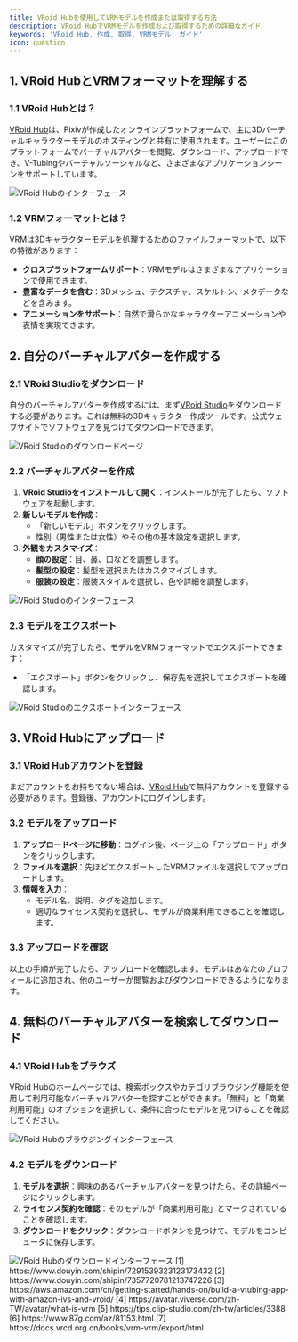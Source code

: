 ```yaml
---
title: VRoid Hubを使用してVRMモデルを作成または取得する方法
description: VRoid HubでVRMモデルを作成および取得するための詳細なガイド
keywords: 'VRoid Hub, 作成, 取得, VRMモデル, ガイド'
icon: question
---
```


## 1. VRoid HubとVRMフォーマットを理解する

### 1.1 VRoid Hubとは？

[VRoid Hub](https://hub.vroid.com/)は、Pixivが作成したオンラインプラットフォームで、主に3Dバーチャルキャラクターモデルのホスティングと共有に使用されます。ユーザーはこのプラットフォームでバーチャルアバターを閲覧、ダウンロード、アップロードでき、V-Tubingやバーチャルソーシャルなど、さまざまなアプリケーションシーンをサポートしています。

<Frame>
  <img src="https://oss.vidol.chat/assets/37456b9e3567f181dc8decf8c4d0bb1e.webp" alt="VRoid Hubのインターフェース" />
</Frame>

### 1.2 VRMフォーマットとは？

VRMは3Dキャラクターモデルを処理するためのファイルフォーマットで、以下の特徴があります：

- **クロスプラットフォームサポート**：VRMモデルはさまざまなアプリケーションで使用できます。
- **豊富なデータを含む**：3Dメッシュ、テクスチャ、スケルトン、メタデータなどを含みます。
- **アニメーションをサポート**：自然で滑らかなキャラクターアニメーションや表情を実現できます。

## 2. 自分のバーチャルアバターを作成する

### 2.1 VRoid Studioをダウンロード

自分のバーチャルアバターを作成するには、まず[VRoid Studio](https://vroid.com/studio)をダウンロードする必要があります。これは無料の3Dキャラクター作成ツールです。公式ウェブサイトでソフトウェアを見つけてダウンロードできます。

<Frame>
  <img src="https://oss.vidol.chat/assets/7b278f1684abe31781fefa2b7568ec55.webp" alt="VRoid Studioのダウンロードページ" />
</Frame>

### 2.2 バーチャルアバターを作成

1. **VRoid Studioをインストールして開く**：インストールが完了したら、ソフトウェアを起動します。
2. **新しいモデルを作成**：
   - 「新しいモデル」ボタンをクリックします。
   - 性別（男性または女性）やその他の基本設定を選択します。
3. **外観をカスタマイズ**：
   - **顔の設定**：目、鼻、口などを調整します。
   - **髪型の設定**：髪型を選択またはカスタマイズします。
   - **服装の設定**：服装スタイルを選択し、色や詳細を調整します。

<Frame>
  <img src="https://oss.vidol.chat/assets/73fe774a8c070dac944cd5cebac5209a.webp" alt="VRoid Studioのインターフェース" />
</Frame>

### 2.3 モデルをエクスポート

カスタマイズが完了したら、モデルをVRMフォーマットでエクスポートできます：

- 「エクスポート」ボタンをクリックし、保存先を選択してエクスポートを確認します。

<Frame>
  <img src="https://oss.vidol.chat/assets/9352bc01fd290c0eb8b6c186c53d6aac.webp" alt="VRoid Studioのエクスポートインターフェース" />
</Frame>

## 3. VRoid Hubにアップロード

### 3.1 VRoid Hubアカウントを登録

まだアカウントをお持ちでない場合は、[VRoid Hub](https://hub.vroid.com/)で無料アカウントを登録する必要があります。登録後、アカウントにログインします。

### 3.2 モデルをアップロード

1. **アップロードページに移動**：ログイン後、ページ上の「アップロード」ボタンをクリックします。
2. **ファイルを選択**：先ほどエクスポートしたVRMファイルを選択してアップロードします。
3. **情報を入力**：
   - モデル名、説明、タグを追加します。
   - 適切なライセンス契約を選択し、モデルが商業利用できることを確認します。

### 3.3 アップロードを確認

以上の手順が完了したら、アップロードを確認します。モデルはあなたのプロフィールに追加され、他のユーザーが閲覧およびダウンロードできるようになります。

## 4. 無料のバーチャルアバターを検索してダウンロード

### 4.1 VRoid Hubをブラウズ

VRoid Hubのホームページでは、検索ボックスやカテゴリブラウジング機能を使用して利用可能なバーチャルアバターを探すことができます。「無料」と「商業利用可能」のオプションを選択して、条件に合ったモデルを見つけることを確認してください。

<Frame>
  <img src="https://oss.vidol.chat/assets/5bfeb0c69a8dcf0033f2a17f0d29ff72.webp" alt="VRoid Hubのブラウジングインターフェース" />
</Frame>

### 4.2 モデルをダウンロード

1. **モデルを選択**：興味のあるバーチャルアバターを見つけたら、その詳細ページにクリックします。
2. **ライセンス契約を確認**：そのモデルが「商業利用可能」とマークされていることを確認します。
3. **ダウンロードをクリック**：ダウンロードボタンを見つけて、モデルをコンピュータに保存します。

<Frame>
  <img src="https://oss.vidol.chat/assets/a62bc4011f73d9dc8f3cdc6ef5f0dcb9.webp" alt="VRoid Hubのダウンロードインターフェース" />
</Frame>

<Accordion title="参考資料">
  [1] https://www.douyin.com/shipin/7291539323123173432  
  [2] https://www.douyin.com/shipin/7357720781213747226  
  [3] https://aws.amazon.com/cn/getting-started/hands-on/build-a-vtubing-app-with-amazon-ivs-and-vroid/  
  [4] https://avatar.viverse.com/zh-TW/avatar/what-is-vrm  
  [5] https://tips.clip-studio.com/zh-tw/articles/3388  
  [6] https://www.87g.com/az/81153.html  
  [7] https://docs.vrcd.org.cn/books/vrm-vrm/export/html
</Accordion>

